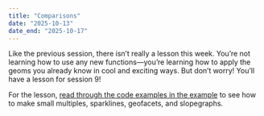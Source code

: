 ```yaml
---
title: "Comparisons"
date: "2025-10-13"
date_end: "2025-10-17"
---
```


Like the previous session, there isn't really a lesson this week. You're not learning how to use any new functions—you're learning how to apply the geoms you already know in cool and exciting ways. But don't worry! You'll have a lesson for session 9!

For the lesson, [read through the code examples in the example](/example/08-example.qmd) to see how to make small multiples, sparklines, geofacets, and slopegraphs.
